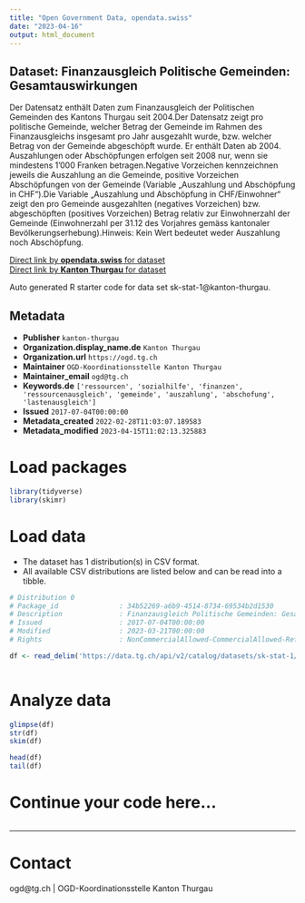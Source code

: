 ```yaml
---
title: "Open Government Data, opendata.swiss"
date: "2023-04-16"
output: html_document
---
```


## Dataset: Finanzausgleich Politische Gemeinden: Gesamtauswirkungen

Der Datensatz enthält Daten zum Finanzausgleich der Politischen Gemeinden des Kantons Thurgau seit 2004.Der Datensatz zeigt pro politische Gemeinde, welcher Betrag der Gemeinde im Rahmen des Finanzausgleichs insgesamt pro Jahr ausgezahlt wurde, bzw. welcher Betrag von der Gemeinde abgeschöpft wurde. Er enthält Daten ab 2004. Auszahlungen oder Abschöpfungen erfolgen seit 2008 nur, wenn sie mindestens 1'000 Franken betragen.Negative Vorzeichen kennzeichnen jeweils die Auszahlung an die Gemeinde, positive Vorzeichen Abschöpfungen von der Gemeinde (Variable „Auszahlung und Abschöpfung in CHF“).Die Variable „Auszahlung und Abschöpfung in CHF/Einwohner“ zeigt den pro Gemeinde ausgezahlten (negatives Vorzeichen) bzw. abgeschöpften (positives Vorzeichen) Betrag relativ zur Einwohnerzahl der Gemeinde (Einwohnerzahl per 31.12 des Vorjahres gemäss kantonaler Bevölkerungserhebung).Hinweis: Kein Wert bedeutet weder Auszahlung noch Abschöpfung.

[Direct link by **opendata.swiss** for dataset](https://opendata.swiss/de/dataset/finanzausgleich-politische-gemeinden-gesamtauswirkungen)<br>
[Direct link by **Kanton Thurgau** for dataset](https://data.tg.ch/explore/dataset/sk-stat-1/)

Auto generated R starter code for data set sk-stat-1@kanton-thurgau.

## Metadata

- **Publisher** `kanton-thurgau`
- **Organization.display_name.de** `Kanton Thurgau`
- **Organization.url** `https://ogd.tg.ch`
- **Maintainer** `OGD-Koordinationsstelle Kanton Thurgau`
- **Maintainer_email** `ogd@tg.ch`
- **Keywords.de** `['ressourcen', 'sozialhilfe', 'finanzen', 'ressourcenausgleich', 'gemeinde', 'auszahlung', 'abschofung', 'lastenausgleich']`
- **Issued** `2017-07-04T00:00:00`
- **Metadata_created** `2022-02-28T11:03:07.189583`
- **Metadata_modified** `2023-04-15T11:02:13.325883`


# Load packages

```r

library(tidyverse)
library(skimr)

```

# Load data

-   The dataset has 1 distribution(s) in CSV format.
-   All available CSV distributions are listed below and can be read into a tibble.

```r

# Distribution 0
# Package_id               : 34b52269-a6b9-4514-8734-69534b2d1530
# Description              : Finanzausgleich Politische Gemeinden: Gesamtauswirkungen (csv)
# Issued                   : 2017-07-04T00:00:00
# Modified                 : 2023-03-21T00:00:00
# Rights                   : NonCommercialAllowed-CommercialAllowed-ReferenceRequired

df <- read_delim('https://data.tg.ch/api/v2/catalog/datasets/sk-stat-1/exports/csv')



```

# Analyze data

```r

glimpse(df)
str(df)
skim(df)

head(df)
tail(df)

```

# Continue your code here...

```r

```

------------------------------------------------------------------------

# Contact

ogd@tg.ch | OGD-Koordinationsstelle Kanton Thurgau
